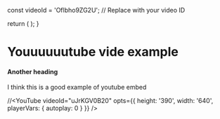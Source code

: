 
  const videoId = 'Oflbho9ZG2U'; // Replace with your video ID

  return (
    <YouTube videoId={videoId} />
  );
} 

# Youuuuuutube vide example

#### Another heading


I think this is a good example of youtube embed

//<YouTube videoId="uJrKGV0B20" opts={{ height: '390', width: '640', playerVars: { autoplay: 0 } }} />


 
